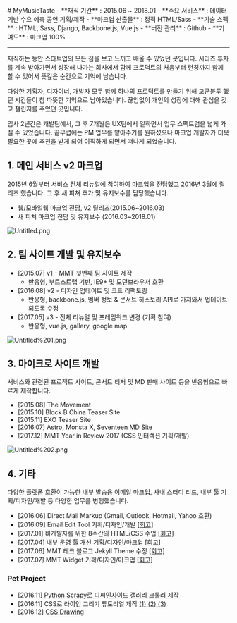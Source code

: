 
<LayoutBase type="mdx">
  # MyMusicTaste
  - **재직 기간** : 2015.06 ~ 2018.01
  - **주요 서비스** : 데이터 기반 수요 예측 공연 기획/제작
  - **마크업 산출물** : 정적 HTML/Sass
  - **기술 스펙** : HTML, Sass, Django, Backbone.js, Vue.js
  - **버전 관리** : Github
  - **기여도** : 마크업 100%

  ---

  재직하는 동안 스타트업의 모든 점을 보고 느끼고 배울 수 있었던 곳입니다. 시리즈 투자를 계속 받아가면서 성장해 나가는 회사에서 함께 프로덕트의 처음부터 런칭까지 함께 할 수 있어서 뜻깊은 순간으로 기억에
  남습니다.

  다양한 기획자, 디자이너, 개발자 모두 함께 하나의 프로덕트를 만들기 위해 고군분투 했던 시간들이 참 따뜻한 기억으로 남아있습니다. 끊임없이 개인의 성장에 대해 관심을 갖고 챌린지를 주었던 곳입니다.

  입사 2년간은 개발팀에서, 그 후 7개월은 UX팀에서 일하면서 업무 스펙트럼을 넓게 가질 수 있었습니다. 끝무렵에는 PM 업무를 맡아주기를 원하셨으나 마크업 개발자가 더욱 필요한 곳에 추천을 받게 되어
  이직하게 되면서 떠나게 되었습니다.

  ## 1. 메인 서비스 v2 마크업

  2015년 6월부터 서비스 전체 리뉴얼에 참여하여 마크업을 전담했고 2016년 3월에 릴리즈 했습니다. 그 후 새 피쳐 추가 및 유지보수를 담당했습니다.

  - 웹/모바일웹 마크업 전담, v2 릴리즈(2015.06~2016.03)
  - 새 피쳐 마크업 전담 및 유지보수 (2016.03~2018.01)

  ![Untitled.png](/images/exprience/mmt/Untitled.png)

  ## 2. 팀 사이트 개발 및 유지보수

  - [2015.07] v1 - MMT 첫번째 팀 사이트 제작
    - 반응형, 부트스트랩 기반, IE9+ 및 모던브라우저 호환
  - [2016.08] v2 - 디자인 업데이트 및 코드 리팩토링
    - 반응형, backbone.js, 멤버 정보 & 콘서트 히스토리 API로 가져와서 업데이트 되도록 수정
  - [2017.05] v3 - 전체 리뉴얼 및 프레임워크 변경 (기획 참여)
    - 반응형, vue.js, gallery, google map

  ![Untitled%201.png](/images/exprience/mmt/Untitled%201.png)

  ## 3. 마이크로 사이트 개발

  서비스와 관련된 프로젝트 사이트, 콘서트 티저 및 MD 판매 사이트 등을 반응형으로 빠르게 제작합니다.

  - [2015.08] The Movement
  - [2015.10] Block B China Teaser Site
  - [2015.11] EXO Teaser Site
  - [2016.07] Astro, Monsta X, Seventeen MD Site
  - [2017.12] MMT Year in Review 2017 (CSS 인터랙션 기획/개발)

  ![Untitled%202.png](/images/exprience/mmt/Untitled%202.png)

  ## 4. 기타

  다양한 플랫폼 호환이 가능한 내부 발송용 이메일 마크업, 사내 스터디 리드, 내부 툴 기획/디자인/개발 등 다양한 업무를 병행했습니다.

  - [2016.06] Direct Mail Markup (Gmail, Outlook, Hotmail, Yahoo 호환)
  - [2016.09] Email Edit Tool 기획/디자인/개발 [[회고]](./mymusictaste/201609)
  - [2017.01] 비개발자를 위한 8주간의 HTML/CSS 수업 [[회고]](./mymusictaste/201701)
  - [2017.04] 내부 운영 툴 개선 기획/디자인/마크업 [[회고]](./mymusictaste/201704)
  - [2017.06] MMT 테크 블로그 Jekyll Theme 수정 [[회고]](./mymusictaste/201706)
  - [2017.07] MMT Widget 기획/디자인/마크업 [[회고]](./mymusictaste/201707)

  ### Pet Project
  - [2016.11] [Python Scrapy로 디씨인사이드 갤러리 크롤러 제작](./mymusictaste/201611)
  - [2016.11] CSS로 라이언 그리기 튜토리얼 제작 [(1)](./mymusictaste/201611-css-ryan1) [(2)](./mymusictaste/201611-css-ryan2) [(3)](./mymusictaste/201611-css-ryan3)
  - [2016.12] <a href="https://codepen.io/collection/AVKvZM/" target="_blank">CSS Drawing</a>
</LayoutBase>
